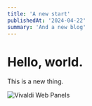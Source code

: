 ```yaml
---
title: 'A new start'
publishedAt: '2024-04-22'
summary: 'And a new blog'
---
```


# Hello, world.

This is a new thing.

![Vivaldi Web Panels](https://assets.jonm.cc/images/Vivaldi-Web-Panel.webp)
